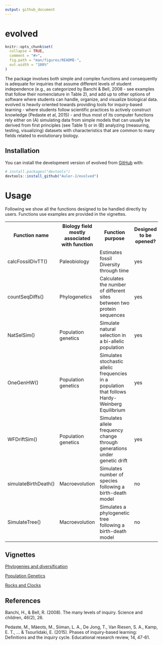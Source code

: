 ```yaml
---
output: github_document
---
```


<!-- README.md is generated from README.Rmd. Please edit that file -->

# evolved

```r
knitr::opts_chunk$set(
  collapse = TRUE,
  comment = "#>",
  fig.path = "man/figures/README-",
  out.width = "100%"
)
```

The package involves both simple and complex functions and consequently is adequate for inquiries that assume different levels of student independence (e.g., as categorized by Banchi & Bell, 2008 - see examples that follow their nomenclature in Table 2), and add up to other options of software where students can handle, organize, and visualize biological data. 
evolved is heavily oriented towards providing tools for inquiry-based learning - where students follow scientific practices to actively construct knowledge (Pedaste et al, 2015) - and thus most of its computer functions rely either on (A) simulating data from simple models that can usually be derived from first principles (see Table 1) or in (B) analyzing (measuring, testing, visualizing) datasets with characteristics that are common to many fields related to evolutionary biology.


## Installation

You can install the development version of evolved from [GitHub](https://github.com/) with:

``` r
# install.packages("devtools")
devtools::install_github("Auler-J/evolved")
```

# Usage
Following we show all the functions designed to be handled directly by users.
Functions use examples are provided in the vignettes.

<html>
<head>
</head>
<body>
<table>
  <tr>
    <th>Function name</th>
    <th>Biology field mostly associated with function</th>
    <th>Function purpose</th>
    <th>Designed to be opened?</th>
  </tr>
  <tr>
    <td>calcFossilDivTT()</td>
    <td>Paleobiology</td>
    <td>Estimates fossil Diversity through time</td>
    <td>yes</td>
  </tr>
  <tr>
    <td>countSeqDiffs()</td>
    <td>Phylogenetics</td>
    <td>Calculates the number of different sites between two protein sequences</td>
    <td>yes</td>
  </tr>
  <tr>
    <td>NatSelSim()</td>
    <td>Population genetics</td>
    <td>Simulate natural selection in a bi-allelic population</td>
    <td>yes</td>
  </tr>
  <tr>
    <td>OneGenHW()</td>
    <td>Population genetics</td>
    <td>Simulates stochastic allelic frequencies in a population that follows Hardy-Weinberg Equilibrium</td>
    <td>yes</td>
  </tr>
  <tr>
    <td>WFDriftSim()</td>
    <td>Population genetics</td>
    <td>Simulates allele frequency change through generations under genetic drift</td>
    <td>yes</td>
  </tr>
  <tr>
    <td>simulateBirthDeath()</td>
    <td>Macroevolution</td>
    <td>Simulates number of species following a birth-death model</td>
    <td>no</td>
  </tr>
  <tr>
    <td>SimulateTree()</td>
    <td>Macroevolution</td>
    <td>Simulates a phylogenetic tree following a birth-death model</td>
    <td>no</td>
  </tr>
</table>

</body>
</html>

## Vignettes

[Phylogenies and diversification](doc/phylogenies_and_diversification.html)

[Population Genetics](doc/population_genetics.html)

[Rocks and Clocks](doc/rocks_and_clocks.html)

## References

Banchi, H., & Bell, R. (2008). The many levels of inquiry. Science and children, 46(2), 26.

Pedaste, M., Mäeots, M., Siiman, L. A., De Jong, T., Van Riesen, S. A., Kamp, E. T., ... & Tsourlidaki, E. (2015). Phases of inquiry-based learning: Definitions and the inquiry cycle. Educational research review, 14, 47-61.